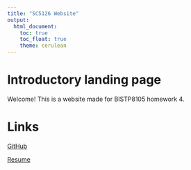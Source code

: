 ```yaml
---
title: "SC5126 Website"
output: 
  html_document:
    toc: true
    toc_float: true
    theme: cerulean
---
```


# Introductory landing page
Welcome! This is a website made for BISTP8105 homework 4.


# Links
[GitHub](https://github.com/Chance27)

[Resume](about.html)